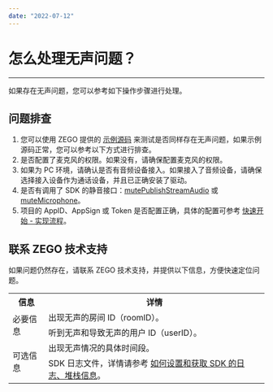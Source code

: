 ```yaml
---
date: "2022-07-12"
---
```

# 怎么处理无声问题？

---

如果存在无声问题，您可以参考如下操作步骤进行处理。

## 问题排查

1. 您可以使用 ZEGO 提供的 [示例源码](https://doc-zh.zego.im/article/3125) 来测试是否同样存在无声问题，如果示例源码正常，您可以参考以下方式进行排查。
2. 是否配置了麦克风的权限。如果没有，请确保配置麦克风的权限。
3. 如果为 PC 环境，请确认是否有音频设备接入。如果接入了音频设备，请确保选择接入设备作为通话设备，并且已正确安装了驱动。
4. 是否有调用了 SDK 的静音接口：[mutePublishStreamAudio](https://doc-zh.zego.im/article/api?doc=Express_Video_SDK_API~Java_android~class~im-zego-zegoexpress-zego-express-engine&jumpType=route#mute-publish-stream-audio) 或 [muteMicrophone](https://doc-zh.zego.im/article/api?doc=Express_Video_SDK_API~Java_android~class~im-zego-zegoexpress-zego-express-engine&jumpType=route#mute-microphone)。
5. 项目的 AppID、AppSign 或 Token 是否配置正确，具体的配置可参考 [快速开始 - 实现流程](/real-time-video-android-java/quick-start/implementing-video-call)。


## 联系 ZEGO 技术支持

如果问题仍然存在，请联系 ZEGO 技术支持，并提供以下信息，方便快速定位问题。


<table>
  
  <tbody><tr>
    <th>信息</th>
    <th>详情</th>
  </tr>
  <tr>
    <td rowspan="2">必要信息</td>
    <td>出现无声的房间 ID（roomID）。</td>
  </tr>
  <tr>
    <td>听到无声和导致无声的用户 ID（userID）。</td>
  </tr>
  <tr>
    <td rowspan="2">可选信息</td>
    <td>出现无声情况的具体时间段。</td>
  </tr>
  <tr>
    <td>SDK 日志文件，详情请参考 <a target="_blank" href="https://doc-zh.zego.im/faq/express_sdkLog">如何设置和获取 SDK 的日志、堆栈信息</a>。</td>
  </tr>
</tbody></table>
